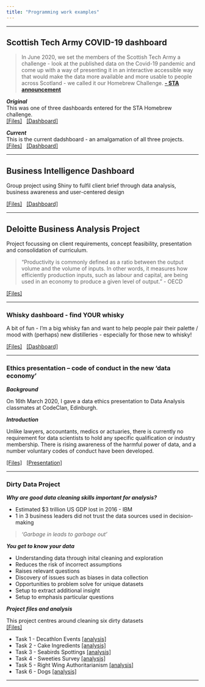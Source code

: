 ```yaml
---
title: "Programming work examples"
---  
```


**** 


## Scottish Tech Army COVID-19 dashboard
  
>In June 2020, we set the members of the Scottish Tech Army a challenge - look at the published data on the Covid-19 pandemic and come up with a way of presenting it in an interactive accessible way that would make the data more available and more usable to people across Scotland - we called it our Homebrew Challenge. **[- STA announcement](https://www.scottishtecharmy.org/blog/covid-19-dashboard-for-scotland)**
  
***Original***  
This was one of three dashboards entered for the STA Homebrew challenge.  
[[Files]](https://github.com/ThisIsJohnnyLau/COVID-19_scottish_tech_army)
&nbsp;
[[Dashboard]](https://thisisjohnnylau.shinyapps.io/COVID-19_scottish_tech_army/)


***Current***  
This is the current dadshboard - an amalgamation of all three projects.  
[[Files]](https://github.com/Scottish-Tech-Army/STACovidDashboard)
&nbsp;
[[Dashboard]](https://covid19.scottishtecharmy.org)

**** 



## Business Intelligence Dashboard
Group project using Shiny to fulfil client brief through data analysis, business awareness and user-centered design  
  
  [[Files]](https://github.com/ThisIsJohnnyLau/shiny_dashboard_project)
&nbsp;
[[Dashboard]](https://thisisjohnnylau.shinyapps.io/shiny_dashboard_project/)

**** 



## Deloitte Business Analysis Project
Project focussing on client requirements, concept feasibility, presentation and consolidation of curriculum.

>“Productivity is commonly defined as a ratio between the output volume and the volume of inputs. In other words, it measures how efficiently production inputs, such as labour and capital, are being used in an economy to produce a given level of output.” - OECD
  
  [[Files]](https://github.com/ThisIsJohnnyLau/deloitte_productivity_project)

**** 


### Whisky dashboard - find YOUR whisky
A bit of fun - I'm a big whisky fan and want to help people pair their palette / mood with (perhaps) new distilleries - especially for those new to whisky!  
  
  [[Files]](https://github.com/ThisIsJohnnyLau/whisky)
&nbsp;
[[Dashboard]](https://thisisjohnnylau.shinyapps.io/find_your_whisky/)  


**** 

### Ethics presentation – code of conduct in the new ‘data economy’


***Background***  

On 16th March 2020, I gave a data ethics presentation to Data Analysis classmates at CodeClan, Edinburgh.

***Introduction***  

Unlike lawyers, accountants, medics or actuaries, there is currently no requirement for data scientists to hold any specific qualification or industry membership. There is rising awareness of the harmful power of data, and a number voluntary codes of conduct have been developed.  
  
[[Files]](https://github.com/ThisIsJohnnyLau/ethics_presentation)
&nbsp;
[[Presentation]](https://github.com/ThisIsJohnnyLau/ethics_presentation/raw/master/Code%20of%20Conduct%20Presentation.pptx)  

**** 

### Dirty Data Project
***Why are good data cleaning skills important for analysis?***  
  
* Estimated $3 trillion US GDP lost in 2016 - IBM
* 1 in 3 business leaders did not trust the data sources used in decision-making

> _'Garbage in leads to garbage out'_

***You get to know your data***  

* Understanding data through inital cleaning and exploration
* Reduces the risk of incorrect assumptions
* Raises relevant questions
* Discovery of issues such as biases in data collection
* Opportunities to problem solve for unique datasets
* Setup to extract additional insight
* Setup to emphasis particular questions  
  
***Project files and analysis***  

This project centres around cleaning six dirty datasets  
[[Files]](https://github.com/ThisIsJohnnyLau/dirty_data_project)  

* Task 1 - Decathlon Events [[analysis]](task_1.html)
* Task 2 - Cake Ingredients [[analysis]](task_2.html)
* Task 3 - Seabirds Spottings [[analysis]](task_3.html)
* Task 4 - Sweeties Survey [[analysis]](task_4.html)
* Task 5 - Right Wing Authoritarianism [[analysis]](task_5.html)
* Task 6 - Dogs [[analysis]](task_6.html)
  
***